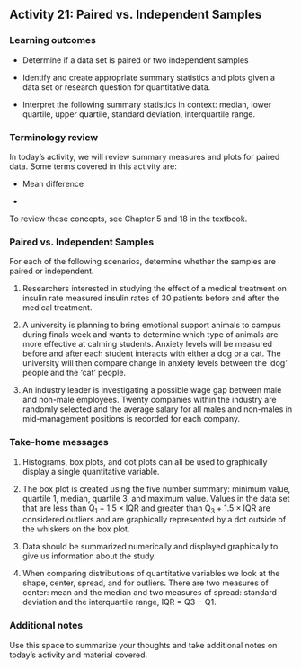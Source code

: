 ## Activity 21:  Paired vs. Independent Samples

\setstretch{1}

### Learning outcomes

* Determine if a data set is paired or two independent samples

* Identify and create appropriate summary statistics and plots
  given a data set or research question for quantitative data.

* Interpret the following summary statistics in context:
  median, lower quartile, upper quartile, 
  standard deviation, interquartile range.

### Terminology review

In today's activity, we will review summary measures and plots for paired data.  Some terms covered in this activity are:

* Mean difference

* 



To review these concepts, see Chapter 5 and 18 in the textbook.

### Paired vs. Independent Samples

For each of the following scenarios, determine whether the samples are paired or independent.

1. Researchers interested in studying the effect of a medical treatment on insulin rate measured insulin rates of 30 patients before and after the medical treatment.
\vspace{0.3in}

2.  A university is planning to bring emotional support animals to campus during finals week and wants to determine which type of animals are more effective at calming students.  Anxiety levels will be measured before and after each student interacts with either a dog or a cat.  The university will then compare change in anxiety levels between the 'dog' people and the 'cat' people.
\vspace{0.3in}

3.  An industry leader is investigating a possible wage gap between male and non-male employees.  Twenty companies within the industry are randomly selected and the average salary for all males and non-males in mid-management positions is recorded for each company.
\vspace{0.3in}


<!-- ### Movies released in 2016 -->

<!-- A data set was collected on movies released in 2016 [@imdb].  Here is a list of some of the variables collected on the observational units, movies released in 2016.   -->

<!-- | **Variable** 	| **Description** | -->
<!-- |----	|-------------	| -->
<!-- | `budget_mil` | Amount of money (in US $ millions) budgeted for the production of the movie | -->
<!-- | `revenue_mil` | Amount of money (in US $ millions) the movie made after release| -->
<!-- | `duration` | Length of the movie (in minutes)| -->
<!-- | `content_rating` | Rating of the movie (`G`, `PG`, `PG-13`, `R`, `Not Rated`)| -->
<!-- | `imdb_score` | IMDb user rating score from 1 to 10 | -->
<!-- | `genres` | Categories the movie falls into (e.g., Action, Drama, etc.) | -->
<!-- | `facebook_likes` | Number of likes a movie receives on Facebook | -->

<!-- \newpage -->

<!-- #### Summarizing a single quantitative variable {-} -->

<!-- The `favstats()` function from the `mosaic` package gives the summary statistics for a quantitative variable. The `R` output below provides the summary statistics for the variable `imdb_score`. The summary statistics provided are the two measures of center (mean and median) and two measures of spread (standard deviation and the quartile values to calculate the IQR) for IMDb score.  -->

<!-- * Highlight and run lines 1 -- 9 in the provided `R` script file to load the data set.  Check that the summary statistics match the output given in the coursepack. -->

<!-- ```{r, echo=TRUE, collapse = FALSE} -->
<!-- # Read in data set -->
<!-- movies <- read.csv("https://math.montana.edu/courses/s216/data/Movies2016_F24.csv")  -->
<!-- movies %>% # Data set piped into... -->
<!--   summarise(favstats(imdb_score)) # Apply favstats function to imdb_score -->
<!-- ``` -->

<!-- 1. Report the values for the two measures of center (mean and median). -->

<!-- \vspace{0.5in} -->

<!-- 2. Calculate the interquartile range (IQR = Q3 $-$ Q1) of IMDb scores. -->

<!-- \vspace{0.5in} -->

<!-- 3. Report the value of the standard deviation and interpret this value in context of the problem. -->
<!-- \vspace{0.8in} -->

<!-- #### Displaying a single quantitative variable {-} -->

<!-- There are three type of plots used to plot a single quantitative variable: a dotplot, a histogram or a boxplot.  A dotplot of IMDb scores would plot a dot for the IMDb score for each movie released in 2016. -->

<!-- We will create both a histogram and a boxplot of the variable `IMDb`.   -->

<!-- * Enter the name of the variable in both line 16 and line 23 for `variable` in the R script file.   -->

<!-- * Replace the word title for each plot (lines 18 and 25) between the quotations with a descriptive title.  **A title should include: type of plot, variable or variables plotted, and observational units.**   -->

<!-- * Highlight and run lines 15 -- 27 to create a histogram and boxplot.  -->

<!-- Notice that the **bin width** for the histogram is 0.5.  For example the first bin consists of the number of movies in the data set with an IMDb score of 3.25 to 3.75.  It is important to note that a movie with a IMDb score on the boundary of a bin will fall into the bin above it; for example, 4.75 would be counted in the bin 4.75--5.25.   -->

<!-- ```{r, out.width="60%", echo=TRUE, eval=FALSE} -->
<!-- movies %>% # Data set piped into... -->
<!-- ggplot(aes(x = variable)) +   # Name variable to plot -->
<!--   geom_histogram(binwidth = 0.5) +  # Create histogram with specified binwidth -->
<!--   labs(title = "Title", # Title for plot -->
<!--        x = "IMDb Score", # Label for x axis -->
<!--        y = "Frequency") # Label for y axis -->

<!-- movies %>% # Data set piped into... -->
<!-- ggplot(aes(x = variable)) +   # Name variable to plot -->
<!--   geom_boxplot() +  # Create histogram with specified binwidth -->
<!--   labs(title = "Title", # Title for plot -->
<!--        x = "IMDb Score", # Label for x axis -->
<!--        y = "") # Remove y axis label -->

<!-- ``` -->

<!-- 4. Click the left arrow button on the Plots tab in the lower right-hand corner of the RStudio screen to toggle back to the histogram.  What is the shape of the distribution of IMDb scores? -->

<!-- \vspace{0.2in} -->


<!-- 5. Which range of IMDb scores have the highest frequency? -->

<!-- \vspace{0.2in} -->

<!-- 6. Click on the right arrow bottom on the Plots tab in the lower right-hand corner of the RStudio screen to toggle back to the boxplot.  Sketch the boxplot created and identify the values of the 5-number summary (minimum value, Q1, median, Q3, maximum value) on the plot.  Use the following formulas to find the invisible fence on both ends of the distribution.  Draw a dotted line at the invisible fence to show how the outliers were found. -->

<!-- $$\text{Lower Fence: values} \le \text{Q}1 - 1.5\times\text{IQR}$$ -->

<!-- $$\text{Upper Fence: values} \ge \text{Q}3 + 1.5\times\text{IQR}$$ -->
<!-- \vspace{1.8in} -->

<!-- #### Robust Statistics {-} -->

<!-- Let’s examine how the presence of outliers affect the values of center and spread. For this part of the activity we will look at the variable revenue in the movies data set. -->

<!-- ```{r, echo=TRUE, eval=TRUE} -->
<!-- movies %>% # Data set piped into... -->
<!--     summarise(favstats(revenue_mil)) -->

<!-- movies %>% # Data set piped into... -->
<!--     ggplot(aes(x = revenue_mil)) + # Name variable to plot -->
<!--     geom_boxplot() + # Create histogram with specified binwidth -->
<!--     labs(title = "Histogram of Revenue of Movies in 2016", # Title for plot -->
<!--          x = "Revenue (in Millions)", # Label for x axis -->
<!--          y = "Frequency") # Label for y axis -->
<!-- ``` -->

<!-- 7. Report the two measures of center for these data. -->

<!-- \vspace{0.5in} -->

<!-- 8. Report the two measures of spread for these data. -->

<!-- \vspace{0.5in} -->

<!-- To show the effect of outliers on the measures of center and spread, the largest values in the data set were reduced by 100 $MM. This variable is called `revenue_reduced` -->

<!-- ```{r, echo=TRUE, eval=TRUE} -->
<!-- movies %>% # Data set piped into... -->
<!--     summarise(favstats(revenue_reduced)) -->

<!-- movies %>% # Data set piped into... -->
<!-- ggplot(aes(x = revenue_reduced)) + # Name variable to plot -->
<!-- geom_boxplot() + # Create histogram with specified binwidth -->
<!-- labs(title = "Histogram of Decreased Revenue of Movies in 2016", # Title for plot -->
<!-- x = "Revenue (in Millions)", # Label for x axis -->
<!-- y = "Frequency") # Label for y axis -->
<!-- ``` -->

<!-- 9. Report the two measures of center for this new data set. -->
<!-- \vspace{0.5in} -->

<!-- 10. Report the two measures of spread for this new data set. -->
<!-- \vspace{0.5in} -->

<!-- 11. Which measure of center is robust to outliers? Explain your answer. -->
<!-- \vspace{0.8in} -->

<!-- 12. Which measure of spread is robust to outliers? Explain your answer. -->
<!-- \vspace{0.8in} -->

<!-- #### Summary statistics for a single categorical and single quantitative Variable{-} -->

<!-- Is there an association between content rating and budget for movies released in 2016?  To use the `favstats()` function in the mosaic package with two variables, we will enter the variables as a formula, response~explanatory.  This function will give the summary statistics for budget for each content rating. -->

<!-- * Highlight and run lines 31--33 in the provided `R` script file and check that the summary statistics match those provided in the coursepack. -->

<!-- ```{r, echo=TRUE, collapse=FALSE} -->
<!-- movies %>% # Data set piped into... -->
<!--   filter(content_rating != "Not Rated") %>% # Remove Not Rated movies -->
<!--   reframe(favstats(budget_mil~content_rating)) # Find the summary measures for each content rating -->
<!-- ``` -->

<!-- 13.  Which content rating has the largest IQR? -->

<!-- \vspace{0.8in} -->

<!-- 14.  Report the mean budget amount for the PG rating.  Use appropriate notation. -->

<!-- \vspace{0.3in} -->

<!-- 15.  Report the mean budget amount for the R rating.  Use appropriate notation. -->

<!-- \vspace{0.3in} -->

<!-- 16. Calculate the difference in mean budget amount for movies released in 2016 with a PG rating minus those with a R rating.  Use appropriate notation with informative subscripts. -->

<!-- \vspace{0.8in} -->

<!-- 17. Interpret the difference in means calculated in question 10 in context of the problem. -->

<!-- \vspace{0.5in} -->


<!-- #### Displaying a single categorical and single quantitative variable {-} -->

<!-- The boxplot of movie budgets (in millions) by content rating is plotted using the code below.   -->

<!-- * Enter the variable `budget_mil` for `response` and the variable `content_rating` for explanatory at line 40. -->

<!-- * Highlight and run code lines 38--44. This plot compares the budget for different levels of content rating. -->

<!-- ```{r, out.width="60%", echo=TRUE, eval=FALSE} -->
<!-- movies %>%  # Data set piped into... -->
<!--   filter(content_rating != "Not Rated") %>% # Remove Not Rated movies -->
<!--   ggplot(aes(y = response, x = explanatory))+  # Identify variables -->
<!--   geom_boxplot()+  # Tell it to make a box plot -->
<!--   labs(title = "Side-by-side Box Plot of Budget by Content Rating for Movies Released in 2016",   -->
<!--        # Title -->
<!--        x = "Content Rating",    # x-axis label -->
<!--        y = "Budget (in Millions)")  # y-axis label -->
<!-- ``` -->

<!-- 18. Answer the following questions about the box plots created. -->

<!--    a. Which content rating has the highest center? -->
<!-- \vspace{0.2in} -->

<!--    b. Which content rating has the largest spread? -->
<!-- \vspace{0.2in} -->

<!--    c. Which content rating has the most skewed distribution? -->
<!-- \vspace{0.2in} -->

<!--    d. Fifty percent of movies released in 2016 with a PG-13 content rating fall below what value?  What is the name of this value? -->
<!-- \vspace{0.4in} -->

<!--    e.  What is the value for the first quartile (Q1) for the PG-13 rating?  Interpret this value in context. -->
<!-- \vspace{.8in} -->

### Take-home messages

1.	Histograms, box plots, and dot plots can all be used to graphically display a single quantitative variable.  

2.  The box plot is created using the five number summary: minimum value, quartile 1, median, quartile 3, and maximum value.  Values in the data set that are less than $\text{Q}_1 - 1.5\times \text{IQR}$ and greater than $\text{Q}_3 + 1.5\times \text{IQR}$ are considered outliers and are graphically represented by a dot outside of the whiskers on the box plot.

3.  Data should be summarized numerically and displayed graphically to give us information about the study.

4.  When comparing distributions of quantitative variables we look at the shape, center, spread, and for outliers.  There are two measures of center: mean and the median and two measures of spread: standard deviation and the interquartile range, IQR = Q3 $-$ Q1. 


### Additional notes

Use this space to summarize your thoughts and take additional notes on today's activity and material covered.

\newpage